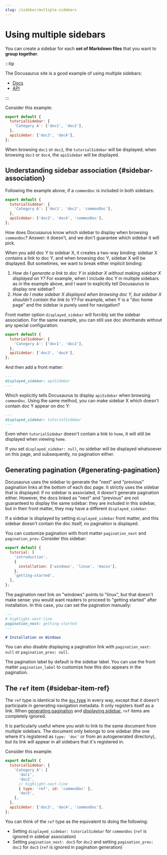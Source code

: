 ```yaml
---
slug: /sidebar/multiple-sidebars
---
```


# Using multiple sidebars

You can create a sidebar for each **set of Markdown files** that you want to **group together**.

:::tip

The Docusaurus site is a good example of using multiple sidebars:

- [Docs](../../../introduction.mdx)
- [API](../../../cli.mdx)

:::

Consider this example:

```js title="sidebars.js"
export default {
  tutorialSidebar: {
    'Category A': ['doc1', 'doc2'],
  },
  apiSidebar: ['doc3', 'doc4'],
};
```

When browsing `doc1` or `doc2`, the `tutorialSidebar` will be displayed; when browsing `doc3` or `doc4`, the `apiSidebar` will be displayed.

## Understanding sidebar association {#sidebar-association}

Following the example above, if a `commonDoc` is included in both sidebars:

```js title="sidebars.js"
export default {
  tutorialSidebar: {
    'Category A': ['doc1', 'doc2', 'commonDoc'],
  },
  apiSidebar: ['doc3', 'doc4', 'commonDoc'],
};
```

How does Docusaurus know which sidebar to display when browsing `commonDoc`? Answer: it doesn't, and we don't guarantee which sidebar it will pick.

When you add doc Y to sidebar X, it creates a two-way binding: sidebar X contains a link to doc Y, and when browsing doc Y, sidebar X will be displayed. But sometimes, we want to break either implicit binding:

1. _How do I generate a link to doc Y in sidebar X without making sidebar X displayed on Y?_ For example, when I include doc Y in multiple sidebars as in the example above, and I want to explicitly tell Docusaurus to display one sidebar?
2. _How do I make sidebar X displayed when browsing doc Y, but sidebar X shouldn't contain the link to Y?_ For example, when Y is a "doc home page" and the sidebar is purely used for navigation?

Front matter option `displayed_sidebar` will forcibly set the sidebar association. For the same example, you can still use doc shorthands without any special configuration:

```js title="sidebars.js"
export default {
  tutorialSidebar: {
    'Category A': ['doc1', 'doc2'],
  },
  apiSidebar: ['doc3', 'doc4'],
};
```

And then add a front matter:

```md title="commonDoc.md"
---
displayed_sidebar: apiSidebar
---
```

Which explicitly tells Docusaurus to display `apiSidebar` when browsing `commonDoc`. Using the same method, you can make sidebar X which doesn't contain doc Y appear on doc Y:

```md title="home.md"
---
displayed_sidebar: tutorialSidebar
---
```

Even when `tutorialSidebar` doesn't contain a link to `home`, it will still be displayed when viewing `home`.

If you set `displayed_sidebar: null`, no sidebar will be displayed whatsoever on this page, and subsequently, no pagination either.

## Generating pagination {#generating-pagination}

Docusaurus uses the sidebar to generate the "next" and "previous" pagination links at the bottom of each doc page. It strictly uses the sidebar that is displayed: if no sidebar is associated, it doesn't generate pagination either. However, the docs linked as "next" and "previous" are not guaranteed to display the same sidebar: they are included in this sidebar, but in their front matter, they may have a different `displayed_sidebar`.

If a sidebar is displayed by setting `displayed_sidebar` front matter, and this sidebar doesn't contain the doc itself, no pagination is displayed.

You can customize pagination with front matter `pagination_next` and `pagination_prev`. Consider this sidebar:

```js title="sidebars.js"
export default {
  tutorial: [
    'introduction',
    {
      installation: ['windows', 'linux', 'macos'],
    },
    'getting-started',
  ],
};
```

The pagination next link on "windows" points to "linux", but that doesn't make sense: you would want readers to proceed to "getting started" after installation. In this case, you can set the pagination manually:

```md title="windows.md"
---
# highlight-next-line
pagination_next: getting-started
---

# Installation on Windows
```

You can also disable displaying a pagination link with `pagination_next: null` or `pagination_prev: null`.

The pagination label by default is the sidebar label. You can use the front matter `pagination_label` to customize how this doc appears in the pagination.

## The `ref` item {#sidebar-item-ref}

The `ref` type is identical to the [`doc` type](./items.mdx#sidebar-item-doc) in every way, except that it doesn't participate in generating navigation metadata. It only registers itself as a link. When [generating pagination](#generating-pagination) and [displaying sidebar](#sidebar-association), `ref` items are completely ignored.

It is particularly useful where you wish to link to the same document from multiple sidebars. The document only belongs to one sidebar (the one where it's registered as `type: 'doc'` or from an autogenerated directory), but its link will appear in all sidebars that it's registered in.

Consider this example:

```js title="sidebars.js"
export default {
  tutorialSidebar: {
    'Category A': [
      'doc1',
      'doc2',
      // highlight-next-line
      { type: 'ref', id: 'commonDoc' },
      'doc5',
    ],
  },
  apiSidebar: ['doc3', 'doc4', 'commonDoc'],
};
```

You can think of the `ref` type as the equivalent to doing the following:

- Setting `displayed_sidebar: tutorialSidebar` for `commonDoc` (`ref` is ignored in sidebar association)
- Setting `pagination_next: doc5` for `doc2` and setting `pagination_prev: doc2` for `doc5` (`ref` is ignored in pagination generation)
